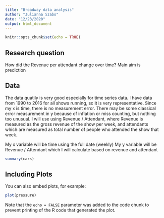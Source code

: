 ```yaml
---
title: "Broadway data analysis"
author: "Julianna Szabo"
date: "12/23/2020"
output: html_document
---
```


```r
knitr::opts_chunk$set(echo = TRUE)
```

## Research question

How did the Revenue per attendant change over time?
Main aim is prediction

## Data

The data quatily is very good especially for time series data. I have data from 1990 to 2016 for all shows running, so it is very representative. Since my x is time, there is no measurement error. There may be some classical error measurement in y because of inflation or miss counting, but nothing too unusual.
I will use using Revenue / Attendant, where Revenue is measured as the gross revenue of the show per week, and attendants which are measured as total number of people who attended the show that week.

My x variable will be time using the full date (weekly)
My y variable will be Revenue / Attendant which I will calculate based on revenue and attendant

```r
summary(cars)
```

## Including Plots

You can also embed plots, for example:

```r
plot(pressure)
```

Note that the `echo = FALSE` parameter was added to the code chunk to prevent printing of the R code that generated the plot.
